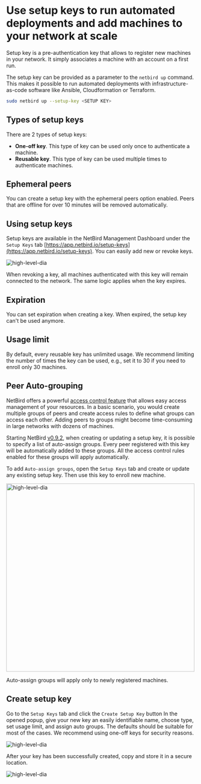 
# Use setup keys to run automated deployments and add machines to your network at scale

Setup key is a pre-authentication key that allows to register new machines in your network.
It simply associates a machine with an account on a first run.

The setup key can be provided as a parameter to the ```netbird up``` command.
This makes it possible to run automated deployments with infrastructure-as-code software like Ansible, Cloudformation or Terraform.

```bash {{ title: 'Starting NetBird Client' }}
sudo netbird up --setup-key <SETUP KEY>
```

## Types of setup keys

There are 2 types of setup keys:
* **One-off key**. This type of key can be used only once to authenticate a machine.
* **Reusable key**. This type of key can be used multiple times to authenticate machines.

## Ephemeral peers

You can create a setup key with the ephemeral peers option enabled.
Peers that are offline for over 10 minutes will be removed automatically.

## Using setup keys

Setup keys are available in the NetBird Management Dashboard under the `Setup Keys` tab [https://app.netbird.io/setup-keys](https://app.netbird.io/setup-keys).
 You can easily add new or revoke keys.

<p>
    <img src="/docs-static/img/how-to-guides/setup-keys.png" alt="high-level-dia" className="imagewrapper"/>
</p>

<Note>
    When revoking a key, all machines authenticated with this key will remain connected to the network. The same logic applies when the key expires.
</Note>

## Expiration

You can set expiration when creating a key. When expired, the setup key can't be used anymore.

## Usage limit

By default, every reusable key has unlimited usage.
We recommend limiting the number of times the key can be used, e.g., set it to 30 if you need to enroll only 30 machines.

## Peer Auto-grouping


NetBird offers a powerful [access control feature](/how-to/manage-network-access) that allows easy access management of your resources.
In a basic scenario, you would create multiple groups of peers and create access rules to define what groups can access each other.
Adding peers to groups might become time-consuming in large networks with dozens of machines.

Starting NetBird [v0.9.2](https://github.com/netbirdio/netbird/releases), when creating or updating a setup key,
it is possible to specify a list of auto-assign groups. Every peer registered with this key will be automatically added
to these groups. All the access control rules enabled for these groups will apply automatically.

To add `Auto-assign groups`, open the `Setup Keys` tab and create or update any existing setup key.
Then use this key to enroll new machine.

<p>
    <img src="/docs-static/img/architecture/netbird-peer-auto-tagging-newkey.png" alt="high-level-dia" width="500" className="imagewrapper"/>
</p>

<Note>
    Auto-assign groups will apply only to newly registered machines.
</Note>

## Create setup key

Go to the `Setup Keys` tab and click the `Create Setup Key` button 
In the opened popup, give your new key an easily identifiable name, choose type, set usage limit, and assign auto groups.
The defaults should be suitable for most of the cases. We recommend using one-off keys for security reasons.

<p>
    <img src="/docs-static/img/how-to-guides/add-setup-key.png" alt="high-level-dia" className="imagewrapper"/>
</p>

After your key has been successfully created, copy and store it in a secure location.

<p>
    <img src="/docs-static/img/how-to-guides/setup-key-created.png" alt="high-level-dia" className="imagewrapper"/>
</p>
